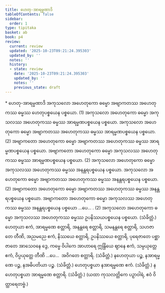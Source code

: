 ```yaml
---
title: ဟေတု-အာရမ္မဏာဒိ
tableOfContents: false
sidebar:
  order: 1
type: tipitaka
basket: ab
book: p4
review:
  current: review
  updated: '2025-10-23T09:21:24.395303'
  updated_by: ''
  notes: ''
  history:
  - state: review
    date: '2025-10-23T09:21:24.395303'
    updated_by: ''
    notes: ''
    previous_state: draft
---
```



<ReviewStatus review={frontmatter.review} showDetails={true} />

<HypothesisAnnotation frontmatter={frontmatter} />

<DynamicBreadcrumb />

<Paragraph type="center" book="p4">
* ဟေတု-အာရမ္မဏာဒိ
</Paragraph>

<Division number="8" book="p4" e="ch" v="39" p="568">

<Paragraph number="955" book="p4">
အကုသလော အဟေတုကော ဓမ္မော အဗျာကတဿ အဟေတုကဿ ဓမ္မဿ ဟေတုပစ္စယေန ပစ္စယော. (1)
</Paragraph>

<Paragraph number="956" book="p4">
အကုသလော အဟေတုကော ဓမ္မော အကုသလဿ အဟေတုကဿ ဓမ္မဿ အာရမ္မဏပစ္စယေန ပစ္စယော. အကုသလော အဟေတုကော ဓမ္မော အဗျာကတဿ အဟေတုကဿ ဓမ္မဿ အာရမ္မဏပစ္စယေန ပစ္စယော. (2)
</Paragraph>

<Paragraph number="957" book="p4">
အဗျာကတော အဟေတုကော ဓမ္မော အဗျာကတဿ အဟေတုကဿ ဓမ္မဿ အာရမ္မဏပစ္စယေန ပစ္စယော. အဗျာကတော အဟေတုကော ဓမ္မော အကုသလဿ အဟေတုကဿ ဓမ္မဿ အာရမ္မဏပစ္စယေန ပစ္စယော. (2)
</Paragraph>

<Paragraph number="958" book="p4">
အကုသလော အဟေတုကော ဓမ္မော အကုသလဿ အဟေတုကဿ ဓမ္မဿ အနန္တရပစ္စယေန ပစ္စယော. အကုသလော အဟေတုကော ဓမ္မော အဗျာကတဿ အဟေတုကဿ ဓမ္မဿ အနန္တရပစ္စယေန ပစ္စယော. (2)
</Paragraph>

<Paragraph number="959" book="p4">
အဗျာကတော အဟေတုကော ဓမ္မော အဗျာကတဿ အဟေတုကဿ ဓမ္မဿ အနန္တရပစ္စယေန ပစ္စယော. အဗျာကတော အဟေတုကော ဓမ္မော အကုသလဿ အဟေတုကဿ ဓမ္မဿ အနန္တရပစ္စယေန ပစ္စယော …ပေ… . (2)
</Paragraph>

<Paragraph number="960" book="p4">
အကုသလော အဟေတုကော ဓမ္မော အကုသလဿ အဟေတုကဿ ဓမ္မဿ ဥပနိဿယပစ္စယေန ပစ္စယော. (သံခိတ္တံ.)
</Paragraph>

</Division>
<Division number="9" book="p4" e="ch" v="39" p="569">

<Paragraph number="961" book="p4">
ဟေတုယာ ဧကံ, အာရမ္မဏေ စတ္တာရိ, အနန္တရေ စတ္တာရိ, သမနန္တရေ စတ္တာရိ, သဟဇာတေ တီဏိ, အညမညေ ဧကံ, နိဿယေ စတ္တာရိ, ဥပနိဿယေ စတ္တာရိ, ပုရေဇာတေ ပစ္ဆာဇာတေ အာသေဝနေ ဒွေ, ကမ္မေ ဝိပါကေ အာဟာရေ ဣန္ဒြိယေ ဈာနေ ဧကံ, သမ္ပယုတ္တေ ဧကံ, ဝိပ္ပယုတ္တေ တီဏိ …ပေ…  အဝိဂတေ စတ္တာရိ. (သံခိတ္တံ.)
</Paragraph>

<Paragraph number="962" book="p4">
နဟေတုယာ ပဉ္စ, နအာရမ္မဏေ ပဉ္စ, နအဓိပတိယာ ပဉ္စ. (သံခိတ္တံ.)
</Paragraph>

<Paragraph number="963" book="p4">
ဟေတုပစ္စယာ နအာရမ္မဏေ ဧကံ. (သံခိတ္တံ.)
</Paragraph>

<Paragraph number="964" book="p4">
နဟေတုပစ္စယာ အာရမ္မဏေ စတ္တာရိ. (သံခိတ္တံ.)
</Paragraph>

<Paragraph number="965" book="p4">
(ယထာ ကုသလတ္တိကေ ပဉှာဝါရံ, ဧဝံ ဝိတ္ထာရေတဗ္ဗံ.)
</Paragraph>
</Division>